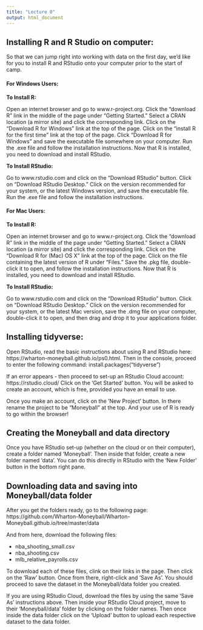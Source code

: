```yaml
---
title: "Lecture 0"
output: html_document
---
```


## Installing R and R Studio on computer:

So that we can jump right into working with data on the first day, we'd like for you to install R and RStudio onto your computer prior to the start of camp. 

#### For Windows Users:

**To Install R:**

Open an internet browser and go to www.r-project.org.
Click the "download R" link in the middle of the page under "Getting Started."
Select a CRAN location (a mirror site) and click the corresponding link.
Click on the "Download R for Windows" link at the top of the page.
Click on the "install R for the first time" link at the top of the page.
Click "Download R for Windows" and save the executable file somewhere on your computer. Run the .exe file and follow the installation instructions.
Now that R is installed, you need to download and install RStudio. 

**To Install RStudio:**

Go to www.rstudio.com and click on the "Download RStudio" button.
Click on "Download RStudio Desktop."
Click on the version recommended for your system, or the latest Windows version, and save the executable file.
Run the .exe file and follow the installation instructions.

#### For Mac Users:

**To Install R:**

Open an internet browser and go to www.r-project.org.
Click the "download R" link in the middle of the page under "Getting Started."
Select a CRAN location (a mirror site) and click the corresponding link.
Click on the "Download R for (Mac) OS X" link at the top of the page.
Click on the file containing the latest version of R under "Files."
Save the .pkg file, double-click it to open, and follow the installation instructions.
Now that R is installed, you need to download and install RStudio. 

**To Install RStudio:**

Go to www.rstudio.com and click on the "Download RStudio" button.
Click on "Download RStudio Desktop."
Click on the version recommended for your system, or the latest Mac version, save the .dmg file on your computer, double-click it to open, and then drag and drop it to your applications folder.


## Installing tidyverse:

Open RStudio, read the basic instructions about using R and RStudio here: https://wharton-moneyball.github.io/ps0.html. Then in the console, proceed to enter the following command: install.packages("tidyverse")

If an error appears - then proceed to set-up an RStudio Cloud account: https://rstudio.cloud/ Click on the 'Get Started' button. You will be asked to create an account, which is free, provided you have an email to use. 

Once you make an account, click on the 'New Project' button. In there rename the project to be "Moneyball" at the top. And your use of R is ready to go within the browser!


## Creating the Moneyball and data directory

Once you have RStudio set-up (whether on the cloud or on their computer), create a folder named 'Moneyball'. Then inside that folder, create a new folder named 'data'. You can do this directly in RStudio with the 'New Folder' button in the bottom right pane.


## Downloading data and saving into Moneyball/data folder

After you get the folders ready, go to the following page: https://github.com/Wharton-Moneyball/Wharton-Moneyball.github.io/tree/master/data

And from here, download the following files: 

+ nba_shooting_small.csv
+ nba_shooting.csv
+ mlb_relative_payrolls.csv

To download each of these files, clink on their links in the page. Then click on the 'Raw' button. Once from there, right-click and 'Save As'. You should proceed to save the dataset in the Moneyball/data folder you created.

If you are using RStudio Cloud, download the files by using the same 'Save As' instructions above. Then inside your RStudio Cloud project, move to their 'Moneyball/data' folder by clicking on the folder names. Then once inside the data folder click on the 'Upload' button to upload each respective dataset to the data folder.
